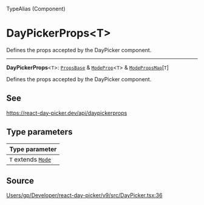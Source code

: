 <SectionTitle>TypeAlias (Component)</SectionTitle>

# DayPickerProps\<T\>

<Description>
Defines the props accepted by the DayPicker component.
</Description>

---

<a id="undefined" name="undefined"></a>

<SignatureMemberIdentifier>**DayPickerProps**\<`T`\>: [`PropsBase`](/api/interfaces/PropsBase.md) & [`ModeProp`](/api/interfaces/ModeProp.md)\<`T`\> & [`ModePropsMap`](/api/interfaces/ModePropsMap.md)\[`T`\]</SignatureMemberIdentifier>

Defines the props accepted by the DayPicker component.

## See

https://react-day-picker.dev/api/daypickerprops

## Type parameters

| Type parameter |
| :------ |
| `T` extends [`Mode`](/api/type-aliases/Mode.md) |

## Source

[Users/gp/Developer/react-day-picker/v9/src/DayPicker.tsx:36](https://github.com/gpbl/react-day-picker/blob/b97c86295/src/DayPicker.tsx#L36)
